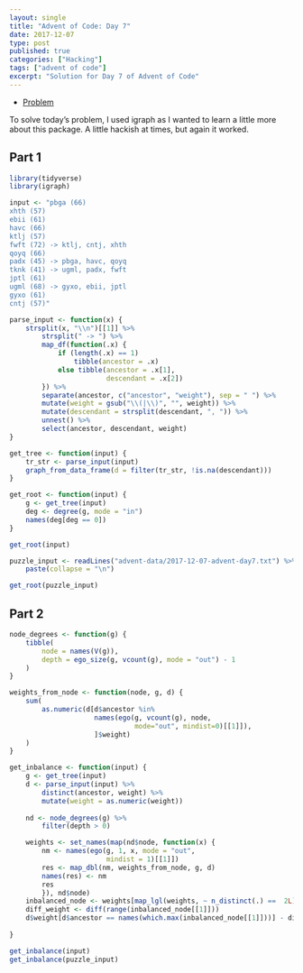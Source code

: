 ```yaml
---
layout: single
title: "Advent of Code: Day 7"
date: 2017-12-07
type: post
published: true
categories: ["Hacking"]
tags: ["advent of code"]
excerpt: "Solution for Day 7 of Advent of Code"
---
```


* [Problem](http://adventofcode.com/2017/day/7)

To solve today's problem, I used igraph as I wanted to learn a little more about this package. A little hackish at times, but again it worked.

## Part 1


```r
library(tidyverse)
library(igraph)

input <- "pbga (66)
xhth (57)
ebii (61)
havc (66)
ktlj (57)
fwft (72) -> ktlj, cntj, xhth
qoyq (66)
padx (45) -> pbga, havc, qoyq
tknk (41) -> ugml, padx, fwft
jptl (61)
ugml (68) -> gyxo, ebii, jptl
gyxo (61)
cntj (57)"

parse_input <- function(x) {
    strsplit(x, "\\n")[[1]] %>% 
        strsplit(" -> ") %>% 
        map_df(function(.x) {
            if (length(.x) == 1)
                tibble(ancestor = .x)
            else tibble(ancestor = .x[1],
                        descendant = .x[2])
        }) %>% 
        separate(ancestor, c("ancestor", "weight"), sep = " ") %>%
        mutate(weight = gsub("\\(|\\)", "", weight)) %>%
        mutate(descendant = strsplit(descendant, ", ")) %>%
        unnest() %>%
        select(ancestor, descendant, weight)
}

get_tree <- function(input) {
    tr_str <- parse_input(input)
    graph_from_data_frame(d = filter(tr_str, !is.na(descendant)))
}

get_root <- function(input) {
    g <- get_tree(input)
    deg <- degree(g, mode = "in")
    names(deg[deg == 0])
}

get_root(input)

puzzle_input <- readLines("advent-data/2017-12-07-advent-day7.txt") %>%
    paste(collapse = "\n")

get_root(puzzle_input)
```

## Part 2

```r

node_degrees <- function(g) {
    tibble(
        node = names(V(g)),
        depth = ego_size(g, vcount(g), mode = "out") - 1
    )
}

weights_from_node <- function(node, g, d) {
    sum(
        as.numeric(d[d$ancestor %in%
                     names(ego(g, vcount(g), node,
                               mode="out", mindist=0)[[1]]),
                     ]$weight)
    )
}

get_inbalance <- function(input) {
    g <- get_tree(input)
    d <- parse_input(input) %>%
        distinct(ancestor, weight) %>%
        mutate(weight = as.numeric(weight))
    
    nd <- node_degrees(g) %>%
        filter(depth > 0)

    weights <- set_names(map(nd$node, function(x) {
        nm <- names(ego(g, 1, x, mode = "out",
                        mindist = 1)[[1]])
        res <- map_dbl(nm, weights_from_node, g, d)
        names(res) <- nm
        res
        }), nd$node)
    inbalanced_node <- weights[map_lgl(weights, ~ n_distinct(.) ==  2L)]
    diff_weight <- diff(range(inbalanced_node[[1]]))    
    d$weight[d$ancestor == names(which.max(inbalanced_node[[1]]))] - diff_weight
    
}

get_inbalance(input)
get_inbalance(puzzle_input)

```

